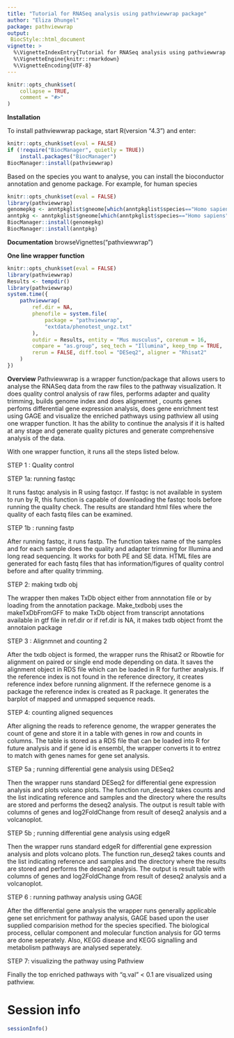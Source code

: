 ```yaml
---
title: "Tutorial for RNASeq analysis using pathviewwrap package"
author: "Eliza Dhungel"
package: pathviewwrap
output: 
 BiocStyle::html_document
vignette: >
  %\VignetteIndexEntry{Tutorial for RNASeq analysis using pathviewwrap package}
  %\VignetteEngine{knitr::rmarkdown} 
  %\VignetteEncoding{UTF-8}
---
```


```r
knitr::opts_chunk$set(
    collapse = TRUE,
    comment = "#>"
)
```

**Installation**

To install pathviewwrap package, start R(version "4.3") and enter:

```r
knitr::opts_chunk$set(eval = FALSE)
if (!require("BiocManager", quietly = TRUE))
    install.packages("BiocManager")
BiocManager::install(pathviewwrap)
```

Based on the species you want to analyse, you can install the bioconductor annotation and genome package. For example, for human species

```r
knitr::opts_chunk$set(eval = FALSE)
library(pathviewwrap)
genomepkg <- anntpkglist$gneome[which(anntpkglist$species=="Homo sapiens")]
anntpkg <- anntpkglist$gneome[which(anntpkglist$species=="Homo sapiens")]
BiocManager::install(genomepkg)
BiocManager::install(anntpkg)
```
**Documentation**
browseVignettes("pathviewwrap")

**One line wrapper function**
```r
knitr::opts_chunk$set(eval = FALSE)
library(pathviewwrap)
Results <- tempdir()
library(pathviewwrap)
system.time({
    pathviewwrap(
        ref.dir = NA,
        phenofile = system.file(
            package = "pathviewwrap",
            "extdata/phenotest_ungz.txt"
        ),
        outdir = Results, entity = "Mus musculus", corenum = 16,
        compare = "as.group", seq_tech = "Illumina", keep_tmp = TRUE,
        rerun = FALSE, diff.tool = "DESeq2", aligner = "Rhisat2"
    )
})
```


**Overview**
Pathviewwrap is a wrapper function/package that allows users to analyse the 
RNASeq data from the raw files to the pathway visualization.
It does quality control analysis of raw files, performs adapter and quality 
trimming, builds genome index and does alignemnet , counts genes perfoms 
differential gene expression analysis, does gene enrichment test using GAGE and
visualize the enriched pathways using pathview all using one wrapper function.
It has the ability to  continue the analysis if it is halted at any stage and 
generate quality pictures and generate comprehensive analysis of the data.

With one wrapper function, it runs all the steps listed below.

STEP 1 : Quality control

STEP 1a: running fastqc

It runs fastqc analysis in R using fastqcr. If fastqc is not available in system to run by R, this function is capable of downloading the fastqc tools before running the quality check. The results are standard html files where the quality of each fastq files can be examined.

STEP 1b : running fastp

After running fastqc, it runs fastp. The function takes name of the samples and for each sample does the quality and adapter trimming for Illumina and long read sequencing. It works for both PE and SE data. HTML files are generated for each fastq files that has information/figures of quality control before and after quality trimming.

STEP 2: making txdb obj

The wrapper then makes TxDb object either from annnotation file or by loading from the annotation package. Make_txdbobj uses the makeTxDbFromGFF to make TxDb object from transcript annotations available in gtf file in ref.dir or if ref.dir is NA, it makes txdb object fromt the annotaion package

STEP 3 : Alignmnet and counting 2

After the txdb object is formed, the wrapper runs the Rhisat2 or Rbowtie for alignment on paired or single end mode depending on data. It saves the alignment object in RDS file which can be loaded in R for further analysis. If the reference index is not found in the reference directory, it creates reference index before running alignment. If the refernece genome is a package the reference index is created as R package. It generates the barplot of mapped and unmapped sequence reads.

STEP 4: counting aligned sequences

After aligning the reads to reference genome, the wrapper generates the count of gene and store it in a table with genes in row and counts in columns. The table is stored as a RDS file that can be loaded into R for future analysis and if gene id is ensembl, the wrapper converts it to entrez to match with genes names for gene set analysis.

STEP 5a ; running differential gene analysis using DESeq2

Then the wrapper runs standard DESeq2 for differential gene expression analysis and plots volcano plots. The function run_deseq2 takes counts and the list indicating reference and samples and the directory where the results are stored and performs the deseq2 analysis. The output is result table with columns of genes and log2FoldChange from result of deseq2 analysis and a volcanoplot.

STEP 5b ; running differential gene analysis using edgeR

Then the wrapper runs standard edgeR for differential gene expression analysis and plots volcano plots. The function run_deseq2 takes counts and the list indicating reference and samples and the directory where the results are stored and performs the deseq2 analysis. The output is result table with columns of genes and log2FoldChange from result of deseq2 analysis and a volcanoplot.

STEP 6 : running pathway analysis using GAGE

After the differential gene analysis the wrapper runs generally applicable gene set enrichment for pathway analysis, GAGE based upon the user supplied comparision method for the species specified. The biological process, cellular component and molecular function analysis for GO terms are done seperately. Also, KEGG disease and KEGG signalling and metabolism pathways are analysed seperately.

STEP 7: visualizing the pathway using Pathview

Finally the top enriched pathways with "q.val" < 0.1 are visualized using pathview.

# Session info
```r
sessionInfo()
``` 


